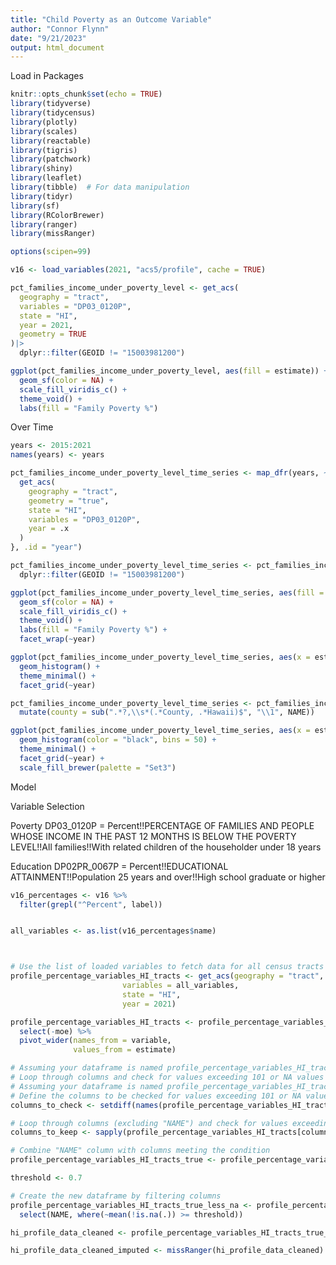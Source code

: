 ```yaml
---
title: "Child Poverty as an Outcome Variable"
author: "Connor Flynn"
date: "9/21/2023"
output: html_document
---
```


Load in Packages

```r
knitr::opts_chunk$set(echo = TRUE)
library(tidyverse)
library(tidycensus)
library(plotly)
library(scales)
library(reactable)
library(tigris)
library(patchwork)
library(shiny)
library(leaflet)
library(tibble)  # For data manipulation
library(tidyr) 
library(sf)
library(RColorBrewer)
library(ranger)
library(missRanger)

options(scipen=99)
```



```r
v16 <- load_variables(2021, "acs5/profile", cache = TRUE)
```





```r
pct_families_income_under_poverty_level <- get_acs(
  geography = "tract", 
  variables = "DP03_0120P",
  state = "HI", 
  year = 2021,
  geometry = TRUE
)|>
  dplyr::filter(GEOID != "15003981200")
```

```r
ggplot(pct_families_income_under_poverty_level, aes(fill = estimate)) + 
  geom_sf(color = NA) + 
  scale_fill_viridis_c() + 
  theme_void() + 
  labs(fill = "Family Poverty %")

```

Over Time


```r
years <- 2015:2021
names(years) <- years

pct_families_income_under_poverty_level_time_series <- map_dfr(years, ~{
  get_acs(
    geography = "tract",
    geometry = "true",
    state = "HI",
    variables = "DP03_0120P",
    year = .x
  )
}, .id = "year")

```

```r
pct_families_income_under_poverty_level_time_series <- pct_families_income_under_poverty_level_time_series %>% 
  dplyr::filter(GEOID != "15003981200")
```


```r
ggplot(pct_families_income_under_poverty_level_time_series, aes(fill = estimate)) + 
  geom_sf(color = NA) + 
  scale_fill_viridis_c() + 
  theme_void() + 
  labs(fill = "Family Poverty %") +
  facet_wrap(~year)
```


```r
ggplot(pct_families_income_under_poverty_level_time_series, aes(x = estimate)) +
  geom_histogram() +
  theme_minimal() +
  facet_grid(~year)
```
```r
pct_families_income_under_poverty_level_time_series <- pct_families_income_under_poverty_level_time_series %>%
  mutate(county = sub(".*?,\\s*(.*County, .*Hawaii)$", "\\1", NAME))
```

```r
ggplot(pct_families_income_under_poverty_level_time_series, aes(x = estimate, fill = county)) +
  geom_histogram(color = "black", bins = 50) +
  theme_minimal() +
  facet_grid(~year) +
  scale_fill_brewer(palette = "Set3")
```


Model

Variable Selection

Poverty
DP03_0120P = Percent!!PERCENTAGE OF FAMILIES AND PEOPLE WHOSE INCOME IN THE PAST 12 MONTHS IS BELOW THE POVERTY LEVEL!!All families!!With related children of the householder under 18 years

Education 
DP02PR_0067P = Percent!!EDUCATIONAL ATTAINMENT!!Population 25 years and over!!High school graduate or higher






```r

v16_percentages <- v16 %>%
  filter(grepl("^Percent", label))


all_variables <- as.list(v16_percentages$name)



# Use the list of loaded variables to fetch data for all census tracts in Hawaii
profile_percentage_variables_HI_tracts <- get_acs(geography = "tract", 
                         variables = all_variables,
                         state = "HI", 
                         year = 2021)
```



```r
profile_percentage_variables_HI_tracts <- profile_percentage_variables_HI_tracts %>%
  select(-moe) %>% 
  pivot_wider(names_from = variable, 
              values_from = estimate)
```


```r
# Assuming your dataframe is named profile_percentage_variables_HI_tracts
# Loop through columns and check for values exceeding 101 or NA values
# Assuming your dataframe is named profile_percentage_variables_HI_tracts
# Define the columns to be checked for values exceeding 101 or NA values
columns_to_check <- setdiff(names(profile_percentage_variables_HI_tracts), "NAME")

# Loop through columns (excluding "NAME") and check for values exceeding 101 or NA values
columns_to_keep <- sapply(profile_percentage_variables_HI_tracts[columns_to_check], function(col) all(is.na(col) | col <= 101))

# Combine "NAME" column with columns meeting the condition
profile_percentage_variables_HI_tracts_true <- profile_percentage_variables_HI_tracts[, c("NAME", columns_to_check[columns_to_keep])]

```


```r
threshold <- 0.7

# Create the new dataframe by filtering columns
profile_percentage_variables_HI_tracts_true_less_na <- profile_percentage_variables_HI_tracts_true %>%
  select(NAME, where(~mean(!is.na(.)) >= threshold))
```


```r
hi_profile_data_cleaned <- profile_percentage_variables_HI_tracts_true_less_na
```

```r
hi_profile_data_cleaned_imputed <- missRanger(hi_profile_data_cleaned)
```

